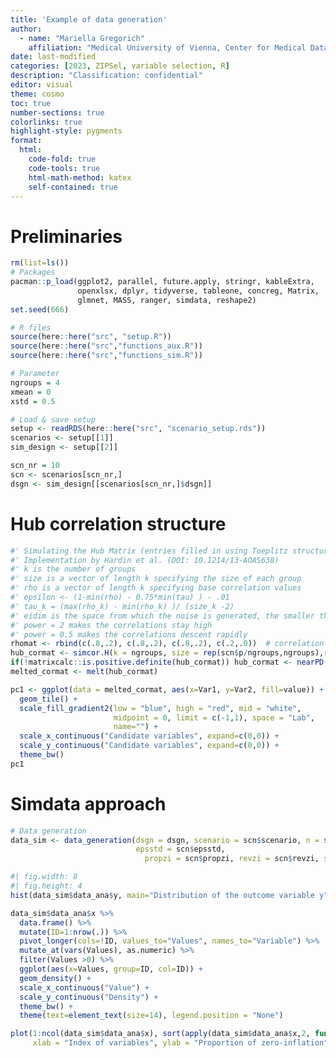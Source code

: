 ```yaml
---
title: 'Example of data generation'
author:
  - name: "Mariella Gregorich"
    affiliation: "Medical University of Vienna, Center for Medical Data Science"
date: last-modified
categories: [2023, ZIPSel, variable selection, R]
description: "Classification: confidential"
editor: visual
theme: cosmo
toc: true  
number-sections: true
colorlinks: true
highlight-style: pygments
format:
  html: 
    code-fold: true
    code-tools: true
    html-math-method: katex
    self-contained: true
---
```


# Preliminaries

```r
rm(list=ls())
# Packages
pacman::p_load(ggplot2, parallel, future.apply, stringr, kableExtra,
               openxlsx, dplyr, tidyverse, tableone, concreg, Matrix,
               glmnet, MASS, ranger, simdata, reshape2)
set.seed(666)

# R files
source(here::here("src", "setup.R"))
source(here::here("src","functions_aux.R"))
source(here::here("src","functions_sim.R"))

# Parameter
ngroups = 4
xmean = 0
xstd = 0.5

# Load & save setup
setup <- readRDS(here::here("src", "scenario_setup.rds"))
scenarios <- setup[[1]]
sim_design <- setup[[2]]

scn_nr = 10
scn <- scenarios[scn_nr,]
dsgn <- sim_design[[scenarios[scn_nr,]$dsgn]]
```

# Hub correlation structure

```r
#' Simulating the Hub Matrix (entries filled in using Toeplitz structure)
#' Implementation by Hardin et al. (DOI: 10.1214/13-AOAS638)
#' k is the number of groups
#' size is a vector of length k specifying the size of each group 
#' rho is a vector of length k specifying base correlation values
#' epsilon <- (1-min(rho) - 0.75*min(tau) ) - .01
#' tau_k = (max(rho_k) - min(rho_k) )/ (size_k -2) 
#' eidim is the space from which the noise is generated, the smaller the more noise
#' power = 2 makes the correlations stay high
#' power = 0.5 makes the correlations descent rapidly
rhomat <- rbind(c(.8,.2), c(.8,.2), c(.8,.2), c(.2,.0))  # correlation ranges in each group
hub_cormat <- simcor.H(k = ngroups, size = rep(scn$p/ngroups,ngroups),rho = rhomat, power = 1, epsilon = 0.075, eidim = 2)
if(!matrixcalc::is.positive.definite(hub_cormat)) hub_cormat <- nearPD(hub_cormat, base.matrix = TRUE, keepDiag = TRUE)$mat
melted_cormat <- melt(hub_cormat)

pc1 <- ggplot(data = melted_cormat, aes(x=Var1, y=Var2, fill=value)) + 
  geom_tile() +
  scale_fill_gradient2(low = "blue", high = "red", mid = "white", 
                       midpoint = 0, limit = c(-1,1), space = "Lab", 
                       name="") +
  scale_x_continuous("Candidate variables", expand=c(0,0)) +
  scale_y_continuous("Candidate variables", expand=c(0,0)) +
  theme_bw() 
pc1
```

# Simdata approach

```r
# Data generation
data_sim <- data_generation(dsgn = dsgn, scenario = scn$scenario, n = scn$n, p=scn$p, beta_max = scn$beta_max, a = scn$a, 
                            epsstd = scn$epsstd, 
                              propzi = scn$propzi, revzi = scn$revzi, struczero = scn$struczero)
```

```r
#| fig.width: 8
#| fig.height: 4
hist(data_sim$data_ana$y, main="Distribution of the outcome variable y", xlab = "Value")
```

```r
data_sim$data_ana$x %>%
  data.frame() %>%
  mutate(ID=1:nrow(.)) %>%
  pivot_longer(cols=!ID, values_to="Values", names_to="Variable") %>%
  mutate_at(vars(Values), as.numeric) %>%
  filter(Values >0) %>%
  ggplot(aes(x=Values, group=ID, col=ID)) +
  geom_density() +
  scale_x_continuous("Value") +
  scale_y_continuous("Density") +
  theme_bw() +
  theme(text=element_text(size=14), legend.position = "None")
```

```r
plot(1:ncol(data_sim$data_ana$x), sort(apply(data_sim$data_ana$x,2, function(x) sum(x==0)/length(x)), decreasing = FALSE), 
     xlab = "Index of variables", ylab = "Proportion of zero-inflation")
```
